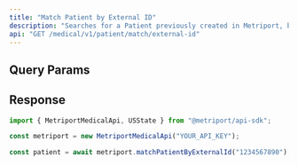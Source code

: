 ```yaml
---
title: "Match Patient by External ID"
description: "Searches for a Patient previously created in Metriport, based on External ID. Returns a 404 if the patient is not found."
api: "GET /medical/v1/patient/match/external-id"
---
```


## Query Params

<Snippet file="patient-match-external-id.mdx" />

## Response

<Snippet file="patient-response.mdx" />

<ResponseExample>

```javascript Metriport SDK
import { MetriportMedicalApi, USState } from "@metriport/api-sdk";

const metriport = new MetriportMedicalApi("YOUR_API_KEY");

const patient = await metriport.matchPatientByExternalId("1234567890");
```

</ResponseExample>

<Snippet file="patient-response-json.mdx" />
